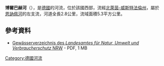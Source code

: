 {{Coord|51|13|39.83|N|7|24|28.45|E|display=title}}

'''博爾巴赫河'''（{{lang-de|Borbach}}），是[[德國|德國]]的河流，位於該國西部，流經[[北萊茵-威斯特法倫州|北萊茵-威斯特法倫州]]，屬於[[恩訥佩河|恩訥佩河]]的左支流，河道全長2.8公里，流域面積5.3平方公里。

==參考資料==
* [http://www.lanuv.nrw.de/fileadmin/lanuv/wasser/pdf/Gewaesserverzeichnis%20GSK3C.xls  Gewässerverzeichnis des ''Landesamtes für Natur, Umwelt und Verbraucherschutz'' NRW]{{Wayback|url=http://www.lanuv.nrw.de/fileadmin/lanuv/wasser/pdf/Gewaesserverzeichnis%20GSK3C.xls |date=20190808033656 }} - PDF, 1 MB

{{Germany-geo-stub}}
[[Category:德國河流|Category:德國河流]]